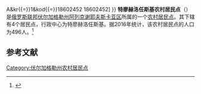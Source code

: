 {{Infobox Settlement
| official_name = 特廖赫洛任斯基农村居民点
| native_name = Трёхложинское сельское поселение
| settlement_type = [[农村居民点|农村居民点]]
| subdivision_type = [[国家|国家]]
| subdivision_type1 = [[州_(俄罗斯)|州]]
| subdivision_type2 = [[区_(苏联)|区]]
| subdivision_name = {{RUS}}
| subdivision_name1 = [[伏尔加格勒州|伏尔加格勒州]]
| subdivision_name2 = [[阿列克谢耶夫斯卡亚区|阿列克谢耶夫斯卡亚区]]
| seat_type = 行政中心
| seat = 特廖赫洛任斯基
| population_as_of=2016
| population_footnotes = <ref name=stat />
| population_total = 496
| coordinates_display = inline,title
| latd = 50 | latm = 4 | lats = 39 | latNS = N
| longd = 42 | longm = 3 | longs = 14 | longEW = E
| timezone = [[莫斯科时间|MSK]]
| utc_offset = +3
| blank_name = [[俄罗斯市政土地区划代码|OKTMO编码]]
| blank_info = [http://classif.spb.ru/classificators/view/tma.php?st{{=}}A&kr{{=}}1&kod{{=}}18602452 18602452]
}}
'''特廖赫洛任斯基农村居民点'''（{{lang-ru|Трёхложинское сельское поселение}}）是[[俄罗斯联邦|俄罗斯联邦]][[伏尔加格勒州|伏尔加格勒州]][[阿列克谢耶夫斯卡亚区|阿列克谢耶夫斯卡亚区]]所属的一个[[农村居民点|农村居民点]]。其下辖有4个居民点，行政中心为特廖赫洛任斯基。据2016年统计，该农村居民点的人口为496人。<ref name=stat>{{cite web | url = http://www.gks.ru/free_doc/doc_2016/bul_dr/mun_obr2016.rar | title = Численность населения Российской Федерации по муниципальным образованиям на 1 января 2016 года | language = ru | accessdate = 2016-12-21 | archive-date = 2019-05-13 | archive-url = https://web.archive.org/web/20190513150350/http://www.gks.ru/free_doc/doc_2016/bul_dr/mun_obr2016.rar | dead-url = no }}</ref>

== 参考文献 ==
{{reflist}}

{{Russia-stub}}

[[Category:伏尔加格勒州农村居民点|Category:伏尔加格勒州农村居民点]]